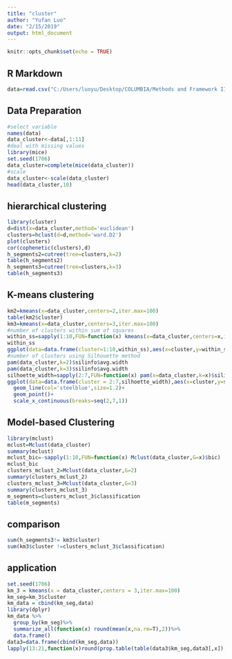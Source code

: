 ---
title: "cluster"
author: "Yufan Luo"
date: "2/15/2019"
output: html_document
---

```{r setup, include=FALSE}
knitr::opts_chunk$set(echo = TRUE)
```

## R Markdown

```{r cars}
data=read.csv("C:/Users/luoyu/Desktop/COLUMBIA/Methods and Framework II/3cluster_homework/homework/fastfood_survey (1).csv",stringsAsFactors = F)
```

## Data Preparation

```{r}
#select variable
names(data)
data_cluster<-data[,1:11]
#deal with missing values
library(mice)
set.seed(1706)
data_cluster=complete(mice(data_cluster))
#scale
data_cluster<-scale(data_cluster)
head(data_cluster,10)
```

## hierarchical clustering
```{r}
library(cluster)
d=dist(x=data_cluster,method='euclidean')
clusters=hclust(d=d,method='ward.D2')
plot(clusters)
cor(cophenetic(clusters),d)
h_segments2=cutree(tree=clusters,k=2)
table(h_segments2)
h_segments3=cutree(tree=clusters,k=3)
table(h_segments3)
```

## K-means clustering
```{r}
km2=kmeans(x=data_cluster,centers=2,iter.max=100)
table(km2$cluster)
km3=kmeans(x=data_cluster,centers=3,iter.max=100)
#number of clusters within sum of squares
within_ss=sapply(1:10,FUN=function(x) kmeans(x=data_cluster,centers=x,iter.max=100)$tot.withinss)
within_ss
ggplot(data=data.frame(cluster=1:10,within_ss),aes(x=cluster,y=within_ss))+geom_line(col='steelblue',size=1.2)+geom_point()+scale_x_continuous(breaks=seq(1,10,1))
#number of clusters using Silhouette method
pam(data_cluster,k=2)$silinfo$avg.width
pam(data_cluster,k=3)$silinfo$avg.width
silhoette_width=sapply(2:7,FUN=function(x) pam(x=data_cluster,k=x)$silinfo$avg.width)
ggplot(data=data.frame(cluster = 2:7,silhoette_width),aes(x=cluster,y=silhoette_width))+
  geom_line(col='steelblue',size=1.2)+
  geom_point()+
  scale_x_continuous(breaks=seq(2,7,1))
```
## Model-based Clustering
```{r}
library(mclust)
mclust=Mclust(data_cluster)
summary(mclust)
mclust_bic=-sapply(1:10,FUN=function(x) Mclust(data_cluster,G=x)$bic)
mclust_bic
clusters_mclust_2=Mclust(data_cluster,G=2)
summary(clusters_mclust_2)
clusters_mclust_3=Mclust(data_cluster,G=3)
summary(clusters_mclust_3)
m_segments=clusters_mclust_3$classification
table(m_segments)
```

## comparison

```{r}
sum(h_segments3!= km3$cluster)
sum(km3$cluster !=clusters_mclust_3$classification)
```

## application

```{r}
set.seed(1706)
km_3 = kmeans(x = data_cluster,centers = 3,iter.max=100)
km_seg=km_3$cluster
km_data = cbind(km_seg,data)
library(dplyr)
km_data %>%
  group_by(km_seg)%>%
  summarize_all(function(x) round(mean(x,na.rm=T),2))%>%
  data.frame()
data3=data.frame(cbind(km_seg,data))
lapply(13:21,function(x)round(prop.table(table(data3$km_seg,data3[,x]),1),2)*100)
```

